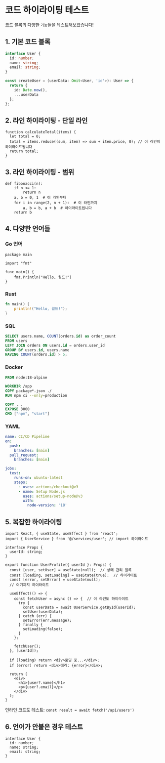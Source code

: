 # 코드 하이라이팅 테스트

코드 블록의 다양한 `기능`들을 테스트해보겠습니다!

## 1. 기본 코드 블록

```typescript
interface User {
  id: number;
  name: string;
  email: string;
}

const createUser = (userData: Omit<User, 'id'>): User => {
  return {
    id: Date.now(),
    ...userData
  };
};
```

## 2. 라인 하이라이팅 - 단일 라인

```javascript{3}
function calculateTotal(items) {
  let total = 0;
  total = items.reduce((sum, item) => sum + item.price, 0); // 이 라인이 하이라이트됩니다
  return total;
}
```

## 3. 라인 하이라이팅 - 범위

```python{1,4-6}
def fibonacci(n):
    if n <= 1:
        return n
    a, b = 0, 1  # 이 라인부터
    for i in range(2, n + 1):  # 이 라인까지
        a, b = b, a + b  # 하이라이트됩니다
    return b
```

## 4. 다양한 언어들

### Go 언어
```go{1,3-4}
package main

import "fmt"

func main() {
    fmt.Println("Hello, 월드!")
}
```

### Rust
```rust
fn main() {
    println!("Hello, 월드!");
}
```

### SQL
```sql
SELECT users.name, COUNT(orders.id) as order_count
FROM users
LEFT JOIN orders ON users.id = orders.user_id
GROUP BY users.id, users.name
HAVING COUNT(orders.id) > 5;
```

### Docker
```dockerfile
FROM node:18-alpine

WORKDIR /app
COPY package*.json ./
RUN npm ci --only=production

COPY . .
EXPOSE 3000
CMD ["npm", "start"]
```

### YAML
```yaml
name: CI/CD Pipeline
on:
  push:
    branches: [main]
  pull_request:
    branches: [main]

jobs:
  test:
    runs-on: ubuntu-latest
    steps:
      - uses: actions/checkout@v3
      - name: Setup Node.js
        uses: actions/setup-node@v3
        with:
          node-version: '18'
```

## 5. 복잡한 하이라이팅

```tsx{2,8-12,15}
import React, { useState, useEffect } from 'react';
import { UserService } from '@/services/user'; // import 하이라이트

interface Props {
  userId: string;
}

export function UserProfile({ userId }: Props) {
  const [user, setUser] = useState(null);  // 상태 관리 블록
  const [loading, setLoading] = useState(true);  // 하이라이트
  const [error, setError] = useState(null);
  // 여기까지 하이라이트

  useEffect(() => {
    const fetchUser = async () => {  // 이 라인도 하이라이트
      try {
        const userData = await UserService.getById(userId);
        setUser(userData);
      } catch (err) {
        setError(err.message);
      } finally {
        setLoading(false);
      }
    };

    fetchUser();
  }, [userId]);

  if (loading) return <div>로딩 중...</div>;
  if (error) return <div>에러: {error}</div>;

  return (
    <div>
      <h1>{user?.name}</h1>
      <p>{user?.email}</p>
    </div>
  );
}
```

인라인 코드도 테스트: `const result = await fetch('/api/users')`

## 6. 언어가 안붙은 경우 테스트

```
interface User {
  id: number;
  name: string;
  email: string;
}
